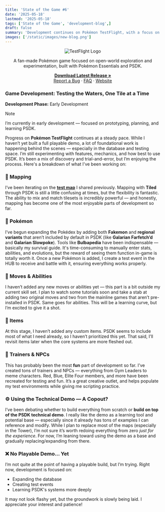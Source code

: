 ```yaml
---
title: 'State of the Game #6'
date: '2025-05-18'
lastmod: '2025-05-18'
tags: ['State of the Game', 'development-blog',]
draft: false
summary: 'Development continues on Pokémon TestFlight, with a focus on tile integration, boss design, and narrative polish. Meet Executive Thorn—Battle Island’s calculating Champion—and get a glimpse at the systems that bring the tower to life.'
images: ['/static/images/new-blog.png']
---
```


<div align="center">
  <img src="https://i.imgur.com/X1N3ADz.png" alt="TestFlight Logo" />
</div>

<div align="center">
  <p>
    A fan-made Pokémon game focused on open-world exploration and experimentation, built with Pokémon Essentials and PSDK.
  </p>
  <p>
    <a href="https://github.com/EmeraldVoid/Pokemon-TestFlight/releases"><strong>Download Latest Release »</strong></a>
    <br />
    <a href="https://github.com/EmeraldVoid/Pokemon-TestFlight/issues">Report a Bug</a>
    ·
    <a href="https://github.com/EmeraldVoid/Pokemon-TestFlight?tab=readme-ov-file#faq">FAQ</a>
    ·
    <a href="https://emeraldvoid.github.io/Pokemon-TestFlight/index.html">Website</a>
  </p>
</div>

### Game Development: **Testing the Waters, One Tile at a Time**



**Development Phase:** Early Development

> [!NOTE]
> I’m currently in early development — focused on prototyping, planning, and learning PSDK.



Progress on **Pokémon TestFlight** continues at a steady pace. While I haven’t yet built a full playable demo, a lot of foundational work is happening behind the scenes — especially in the database and testing space. I’m still experimenting with features, mechanics, and how best to use PSDK. It’s been a mix of discovery and trial-and-error, but I’m enjoying the process. Here's a breakdown of what I've been working on:



### 🔹 Mapping

I’ve been iterating on the **[test map](https://github.com/EmeraldVoid/Pokemon-TestFlight/discussions/5#discussioncomment-13139569)** I shared previously. Mapping with **Tiled** through PSDK is still a little confusing at times, but the flexibility is fantastic. The ability to mix and match tilesets is incredibly powerful — and honestly, mapping has become one of the most enjoyable parts of development so far.



### 🔹 Pokémon

I’ve begun expanding the Pokédex by adding both **Fakemon** and **regional variants** that aren’t included by default in PSDK (like **Galarian Farfetch’d** and **Galarian Slowpoke**). Tools like **Bulbapedia** have been indispensable — basically my survival guide. It's time-consuming to manually enter stats, abilities, and evolutions, but the reward of seeing them function in-game is totally worth it. Once a new Pokémon is added, I create a test event in the HUB to receive and battle with it, ensuring everything works properly.



### 🔹 Moves & Abilities

I haven’t added any new moves or abilities yet — this part is a bit outside my current skill set. I plan to watch some tutorials soon and take a stab at adding two original moves and two from the mainline games that aren’t pre-installed in PSDK. Same goes for abilities. This will be a learning curve, but I’m excited to give it a shot.



### 🔹 Items

At this stage, I haven’t added any custom items. PSDK seems to include most of what I need already, so I haven’t prioritized this yet. That said, I’ll revisit items later when the core systems are more fleshed out.



### 🔹 Trainers & NPCs

This has probably been the most **fun** part of development so far. I’ve created tons of trainers and NPCs — everything from Gym Leaders to meme characters. Red, Blue, Elite Four members, and more have been recreated for testing and fun. It’s a great creative outlet, and helps populate my test environments while giving me scripting practice.



### ⚙️ Using the Technical Demo — A Copout?

I’ve been debating whether to build everything from scratch or **build on top of the PSDK technical demo**. I really like the demo as a learning tool and potential base — especially since it already has tons of examples I can reference and modify. While I plan to replace most of the maps (especially in the Tower), I’m not sure it’s worth redoing everything from zero *just for the experience*. For now, I’m leaning toward using the demo as a base and gradually replacing/expanding from there.



### ❌ No Playable Demo… Yet

I’m not quite at the point of having a playable build, but I’m trying. Right now, development is focused on:

* Expanding the database
* Creating test events
* Learning PSDK's systems more deeply

It may not look flashy yet, but the groundwork is slowly being laid. I appreciate your interest and patience!

